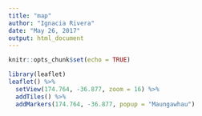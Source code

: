 ```yaml
---
title: "map"
author: "Ignacia Rivera"
date: "May 26, 2017"
output: html_document
---
```


```r
knitr::opts_chunk$set(echo = TRUE)
```

```r

library(leaflet)
leaflet() %>%
  setView(174.764, -36.877, zoom = 16) %>% 
  addTiles() %>%
  addMarkers(174.764, -36.877, popup = "Maungawhau") 

```

